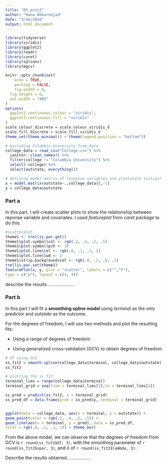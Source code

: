 ```yaml
---
title: "DS_proj2"
author: "Hana Akbarnejad"
date: "3/16/2020"
output: html_document
---
```


```r

library(tidyverse)
library(viridis)
library(ggplot2)
library(readr)
library(caret)
library(splines)
library(mgcv)

knitr::opts_chunk$set(
	echo = TRUE,
	warning = FALSE,
	fig.width = 8, 
  fig.height = 6,
  out.width = "90%"
)
options(
  ggplot2.continuous.colour = "viridis",
  ggplot2.continuous.fill = "viridis"
)
scale_colour_discrete = scale_colour_viridis_d
scale_fill_discrete = scale_fill_viridis_d
theme_set(theme_minimal() + theme(legend.position = "bottom"))
```

```r

# excluding Columbia University from Data
college_data = read_csv("College.csv") %>% 
  janitor::clean_names() %>% 
  filter(college != "Columbia University") %>% 
  select(-college) %>% 
  select(outstate, everything())

# defining model matrix of response variables and y(outstate tuition)
x = model.matrix(outstate~.,college_data)[,-1]
y = college_data$outstate
```

### Part a

In this part, I will create scatter plots to show the relationship between reponse variable and covariates. I used *featureplot* from *caret package* to do this.
```r

#scatterplot
theme1 <- trellis.par.get()
theme1$plot.symbol$col <- rgb(.2, .4, .2, .5)
theme1$plot.symbol$pch <- 16
theme1$plot.line$col <- rgb(.8, .1, .1, 1)
theme1$plot.line$lwd <- 2
theme1$strip.background$col <- rgb(.0, .2, .6, .2)
trellis.par.set(theme1)
featurePlot(x, y, plot = "scatter", labels = c("","Y"),
type = c("p"), layout = c(4, 4))
```

describe the results......................

### Part b

In this part I will fit a **smoothing spline model** using *terminal* as the only predictor and *outstate* as the outcome.

For the degrees of freedom, I will use two methods and plot the resulting fits:

* Using a range of degrees of freedom

* Using generalized cross-validation (GCV) to obtain degrees of freedom

```r

# df using GCV
ss_fit2 = smooth.spline(college_data$terminal, college_data$outstate)
ss_fit2

# plotting the ss fit
terminal_lims = range(college_data$terminal)
terminal_grid = seq(from = terminal_lims[1],to = terminal_lims[2])

ss_pred = predict(ss_fit2, x = terminal_grid)
ss_pred_df = data.frame(pred = ss_pred$y, terminal = terminal_grid)


ggplot(data = college_data, aes(x = terminal, y = outstate)) +
geom_point(color = rgb(.2, .4, .2, .5)) +
geom_line(aes(x = terminal, y = pred), data = ss_pred_df,
color = rgb(.8, .1, .1, 1)) + theme_bw()
```

From the above model, we can observe that the degrees of freedom from GCV is `r round(ss_fit2$df, 3)`, with the smoothing parameter of `r round(ss_fit2$spar, 3)`, and $\lambda$ of `r round(ss_fit2$lambda, 3)`.


Describe the results obtained...................

```r

```

